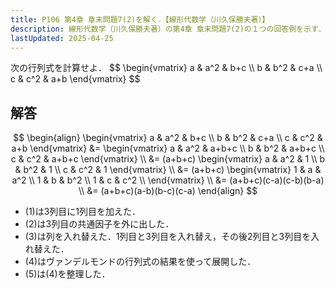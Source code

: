 ```yaml
---
title: P106 第4章 章末問題7(2)を解く．【線形代数学（川久保勝夫著）】
description: 線形代数学（川久保勝夫著）の第4章 章末問題7(2)の１つの回答例を示す．巻末の解答に途中計算がなく，不親切なので記しておく．
lastUpdated: 2025-04-25
---
```



<Card title="問題7(2)">
  次の行列式を計算せよ．
$$
\begin{vmatrix}
a & a^2 & b+c \\
b & b^2 & c+a \\
c & c^2 & a+b
\end{vmatrix}
$$ 
</Card> 

## 解答
$$
\begin{align}
\begin{vmatrix}
a & a^2 & b+c \\
b & b^2 & c+a \\
c & c^2 & a+b
\end{vmatrix}
&=
\begin{vmatrix}
a & a^2 & a+b+c \\
b & b^2 & a+b+c \\
c & c^2 & a+b+c
\end{vmatrix} \\
&=
(a+b+c)
\begin{vmatrix}
a & a^2 & 1 \\
b & b^2 & 1 \\
c & c^2 & 1
\end{vmatrix} \\
&=
(a+b+c)
\begin{vmatrix}
1 & a & a^2 \\
1 & b & b^2 \\
1 & c & c^2 \\
\end{vmatrix} \\
&=
(a+b+c)(c-a)(c-b)(b-a) \\
&=
(a+b+c)(a-b)(b-c)(c-a)
\end{align}
$$

- (1)は3列目に1列目を加えた．
- (2)は3列目の共通因子を外に出した．
- (3)は列を入れ替えた．1列目と3列目を入れ替え，その後2列目と3列目を入れ替えた．
- (4)はヴァンデルモンドの行列式の結果を使って展開した．
- (5)は(4)を整理した．
